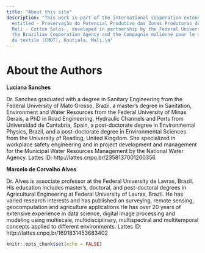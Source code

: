 ```yaml
---
title: "About this site"
description: "This work is part of the international cooperation extension project
  entitled - Preservação do Potencial Produtivo das Zonas Produtoras de Algodão no
  Mali - Cotton Solos-, developed in partnership by the Federal University of Lavras,
  the Brazilian Cooperation Agency and the Compagnie malienne pour le développement
  du textile (CMDT), Koutiala, Mali.\n"
---
```


# About the Authors {-}

**Luciana Sanches**

Dr. Sanches graduated with a degree in Sanitary Engineering from the Federal University of Mato Grosso, Brazil, a master's degree in Sanitation, Environment and Water Resources from the Federal University of Minas Gerais, a PhD in Road Engineering, Hydraulic Channels and Ports from Universidad de Cantabria, Spain, a post-doctorate degree in Environmental Physics, Brazil, and a post-doctorate degree in Environmental Sciences from the University of Reading, United Kingdom. She specialized in workplace safety engineering and in project development and management for the Municipal Water Resources Management by the National Water Agency. 
Lattes ID: http://lattes.cnpq.br/2358137001200356


**Marcelo de Carvalho Alves**

Dr. Alves is associate professor at the Federal University de Lavras, Brazil. His education includes master's, doctoral, and post-doctoral degrees in Agricultural Engineering at Federal University of Lavras, Brazil. He has varied research interests and has published on surveying, remote sensing, geocomputation and agriculture applications.He has over 20 years of extensive experience in data science, digital image processing and modeling using multiscale, multidisciplinary, multispectral and multitemporal concepts applied to different environments. 
Lattes ID: http://lattes.cnpq.br/1691831453683402


```r
knitr::opts_chunk$set(echo = FALSE)
```

